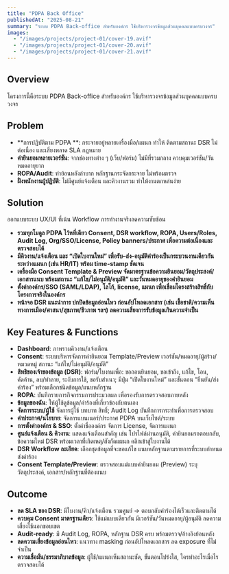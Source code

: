 ```yaml
---
title: "PDPA Back Office"
publishedAt: "2025-08-21"
summary: "ระบบ PDPA Back-office สำหรับองค์กร ใช้บริหารวงจรข้อมูลส่วนบุคคลแบบครบวงจร"
images:
  - "/images/projects/project-01/cover-19.avif"
  - "/images/projects/project-01/cover-20.avif"
  - "/images/projects/project-01/cover-21.avif"
---
```


## Overview
โครงการนี้คือระบบ PDPA Back-office สำหรับองค์กร ใช้บริหารวงจรข้อมูลส่วนบุคคลแบบครบวงจร

## Problem
- **การปฏิบัติตาม PDPA **: กระจายอยู่หลายเครื่องมือ/แผนก ทำให้ ติดตามสถานะ DSR ไม่ต่อเนื่อง และเสี่ยงพลาด SLA กฎหมาย
- **คำยินยอมหลายเวอร์ชัน**: จากช่องทางต่าง ๆ (เว็บ/ฟอร์ม) ไม่มีที่รวมกลาง ควบคุมเวอร์ชัน/วันหมดอายุยาก
- **ROPA/Audit**: ทำย้อนหลังลำบาก หลักฐานกระจัดกระจาย ไม่พร้อมตรวจ
- **ฝั่งพนักงานผู้ปฏิบัติ**: ไม่มีศูนย์แจ้งเตือน และคิวงานรวม ทำให้งานตกหล่นง่าย

## Solution
ออกแบบระบบ UX/UI ที่เน้น Workflow การทำงานจริงลดความซับซ้อน
- **รวมทุกโมดูล PDPA ไว้หที่เดียว Consent, DSR workflow, ROPA, Users/Roles, Audit Log, Org/SSO/License, Policy banners/ประกาศ เพื่อความต่อเนื่องและตรวจสอบได้**
- **มีคิวงาน/แจ้งเตือน และ “เปิดใบงานใหม่” เพื่อรับ–ส่ง–อนุมัติคำร้องเป็นกระบวนงานเดียวกันระหว่างแผนก (เช่น HR/IT) พร้อม time-stamp ชัดเจน**
- **เครื่องมือ Consent Template & Preview จัดมาตรฐานข้อความยินยอม/วัตถุประสงค์/เอกสารแนบ พร้อมสถานะ “แก้ไข/ไม่อนุมัติ/อนุมัติ” และวันหมดอายุของคำยินยอม**
- **ตั้งค่าองค์กร/SSO (SAML/LDAP), โลโก้, license, แผนก เพื่อเชื่อมโครงสร้างสิทธิ์กับโครงการจริงในองค์กร**
- **หน้าจอ DSR แนะนำการ ปกปิดข้อมูลอ่อนไหว ก่อนอัปโหลดเอกสาร (เช่น เชื้อชาติ/ความเห็นทางการเมือง/ศาสนา/สุขภาพ/ชีวภาพ ฯลฯ) ลดความเสี่ยงการรับข้อมูลเกินความจำเป็น**

## Key Features & Functions
- **Dashboard**: ภาพรวมคิวงาน/แจ้งเตือน
- **Consent**: ระบบบริหารจัดการคำยินยอม Template/Preview เวอร์ชัน/หมดอายุ/ผู้สร้าง/หมวดหมู่ สถานะ “แก้ไข/ไม่อนุมัติ/อนุมัติ”
- **สิทธิของเจ้าของข้อมูล (DSR)**: ฟอร์ม/ใบงานเพื่อ: ขอถอนยินยอม, ขอเข้าถึง, แก้ไข, โอน, คัดค้าน, ลบ/ทำลาย, ระงับการใช้, ขอรับสำเนา; มีปุ่ม “เปิดใบงานใหม่” และขั้นตอน “ยืนยัน/ส่งคำร้อง” พร้อมเลือกชนิดข้อมูล/แนบหลักฐาน
- **ROPA**: บันทึกรายการกิจกรรมการประมวลผล เพื่อรองรับการตรวจสอบภายหลัง
- **ข้อมูลของฉัน**: ให้ผู้ใช้ดูข้อมูล/คำร้องที่เกี่ยวข้องกับตนเอง
- **จัดการระบบ/ผู้ใช้** จัดการผู้ใช้ บทบาท สิทธิ์; Audit Log บันทึกการกระทำเพื่อการตรวจสอบ
- **คำประกาศ/นโยบาย**: จัดการแบนเนอร์/ประกาศ PDPA บนเว็บไซต์/ระบบ
- **การตั้งค่าองค์กร & SSO**: ตั้งค่าชื่อองค์กร จัดการ License, จัดการแผนก
- **ศูนย์แจ้งเตือน & คิวงาน**: แสดงแจ้งเตือนสำคัญ เช่น โปรไฟล์ผ่านอนุมัติ, คำยินยอมรอตอบกลับ, ข้อความใหม่ DSR พร้อมเวลาที่เกิดเหตุ/สังกัดแผนก คลิกเข้าสู่ใบงานได้
- **DSR Workflow ละเอียด**: เลือกชุดข้อมูลที่จะขอแก้ไข แนบหลักฐานตามรายการที่ระบบกำหนด ส่งคำร้อง
- **Consent Template/Preview**: ตรวจสอบแม่แบบคำยินยอม (Preview) ระบุ วัตถุประสงค์, เอกสาร/หลักฐานที่ต้องแนบ

## Outcome
- **ลด SLA ของ DSR**: มีใบงาน/คิว/แจ้งเตือน รวมศูนย์ → ตอบกลับคำร้องได้เร็วและติดตามได้
- **ควบคุม Consent มาตรฐานเดียว**: ใช้แม่แบบเดียวกัน มีเวอร์ชัน/วันหมดอายุ/ผู้อนุมัติ ลดความเสี่ยงใช้นอกขอบเขต
- **Audit-ready**: มี Audit Log, ROPA, หลักฐาน DSR ครบ พร้อมตรวจ/อ้างอิงย้อนหลัง
- **ลดความเสี่ยงข้อมูลอ่อนไหว**: แนวทาง masking ก่อนอัปโหลดเอกสาร ลด exposure ที่ไม่จำเป็น
- **ความเชื่อมั่น/ธรรมาภิบาลข้อมูล**: ผู้ใช้/แผนกเห็นสถานะชัด, ขั้นตอนโปร่งใส, ใครทำอะไรเมื่อไรตรวจสอบได้
